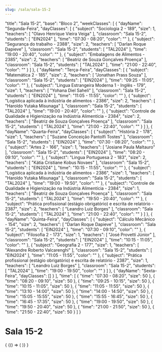```yaml
---
slug: /sala/sala-15-2
---
```


  "title": "Sala 15-2",
  "base": "Bloco 2",
  "weekClasses": [
    {
      "dayName": "Segunda-Feira",
      "dayClasses": [
        {
          "subject": "Sociologia 2 - 189",
          "size": 1,
          "teachers": [
            "Olavo Henrique Vieira Veiga"
          ],
          "classroom": "Sala 15-2",
          "students": [
            "EIN2024"
          ],
          "time": "07:30 - 08:20",
          "color": ""
        },
        {
          "subject": "Segurança do trabalho - 2388",
          "size": 2,
          "teachers": [
            "Darlan Roque Dapieve"
          ],
          "classroom": "Sala 15-2",
          "students": [
            "TAL2024"
          ],
          "time": "19:00 - 20:40",
          "color": ""
        },
        {
          "subject": "Embalagens de Alimentos - 2385",
          "size": 2,
          "teachers": [
            "Beatriz de Souza Gonçalves Proença"
          ],
          "classroom": "Sala 15-2",
          "students": [
            "TAL2024"
          ],
          "time": "21:00 - 22:40",
          "color": ""
        }
      ]
    },
    {
      "dayName": "Terça-Feira",
      "dayClasses": [
        {
          "subject": "Matemática 2 - 185",
          "size": 2,
          "teachers": [
            "Jonathan Prass Souza"
          ],
          "classroom": "Sala 15-2",
          "students": [
            "EIN2024"
          ],
          "time": "09:25 - 11:05",
          "color": ""
        },
        {
          "subject": "Lingua Estrangeira Moderna 1 - Inglês - 179",
          "size": 1,
          "teachers": [
            "Yohana Diel Saheli"
          ],
          "classroom": "Sala 15-2",
          "students": [
            "EIN2024"
          ],
          "time": "11:05 - 11:55",
          "color": ""
        },
        {
          "subject": "Logística aplicada à indústria de alimentos - 2386",
          "size": 2,
          "teachers": [
            "Haroldo Yutaka Misunaga"
          ],
          "classroom": "Sala 15-2",
          "students": [
            "TAL2024"
          ],
          "time": "19:00 - 20:40",
          "color": ""
        },
        {
          "subject": "Controle de Qualidade e Higienização na Indústria Alimentícia - 2384",
          "size": 2,
          "teachers": [
            "Beatriz de Souza Gonçalves Proença"
          ],
          "classroom": "Sala 15-2",
          "students": [
            "TAL2024"
          ],
          "time": "21:00 - 22:40",
          "color": ""
        }
      ]
    },
    {
      "dayName": "Quarta-Feira",
      "dayClasses": [
        {
          "subject": "História 2 - 178",
          "size": 1,
          "teachers": [
            "Suzane Conceição Pantolfi Tostes"
          ],
          "classroom": "Sala 15-2",
          "students": [
            "EIN2024"
          ],
          "time": "07:30 - 08:20",
          "color": ""
        },
        {
          "subject": "Artes 2 - 166",
          "size": 1,
          "teachers": [
            "Josiane Paula Maltauro"
          ],
          "classroom": "Sala 15-2",
          "students": [
            "EIN2024"
          ],
          "time": "08:20 - 09:10",
          "color": ""
        },
        {
          "subject": "Lingua Portuguesa 2 - 183",
          "size": 2,
          "teachers": [
            "Kátia Cristiane Kobus Novaes"
          ],
          "classroom": "Sala 15-2",
          "students": [
            "EIN2024"
          ],
          "time": "10:15 - 11:55",
          "color": ""
        },
        {
          "subject": "Logística aplicada à indústria de alimentos - 2386",
          "size": 1,
          "teachers": [
            "Haroldo Yutaka Misunaga"
          ],
          "classroom": "Sala 15-2",
          "students": [
            "TAL2024"
          ],
          "time": "19:00 - 19:50",
          "color": ""
        },
        {
          "subject": "Controle de Qualidade e Higienização na Indústria Alimentícia - 2384",
          "size": 1,
          "teachers": [
            "Beatriz de Souza Gonçalves Proença"
          ],
          "classroom": "Sala 15-2",
          "students": [
            "TAL2024"
          ],
          "time": "19:50 - 20:40",
          "color": ""
        },
        {
          "subject": "Prática profissional (estágio obrigatório) e escrita de relatório - 2387",
          "size": 2,
          "teachers": [
            "Leandro Luiz Borges"
          ],
          "classroom": "Sala 15-2",
          "students": [
            "TAL2024"
          ],
          "time": "21:00 - 22:40",
          "color": ""
        }
      ]
    },
    {
      "dayName": "Quinta-Feira",
      "dayClasses": [
        {
          "subject": "Cálculo Mecânico - 154",
          "size": 2,
          "teachers": [
            "Darlan Roque Dapieve"
          ],
          "classroom": "Sala 15-2",
          "students": [
            "EIN2024"
          ],
          "time": "07:30 - 09:10",
          "color": ""
        },
        {
          "subject": "Filosofia 2 - 173",
          "size": 1,
          "teachers": [
            "José Provetti Júnior"
          ],
          "classroom": "Sala 15-2",
          "students": [
            "EIN2024"
          ],
          "time": "10:15 - 11:05",
          "color": ""
        },
        {
          "subject": "Geografia 2 - 177",
          "size": 1,
          "teachers": [
            "Alexandre Roberto Valcarenghi"
          ],
          "classroom": "Sala 15-2",
          "students": [
            "EIN2024"
          ],
          "time": "11:05 - 11:55",
          "color": ""
        },
        {
          "subject": "Prática profissional (estágio obrigatório) e escrita de relatório - 2387",
          "size": 1,
          "teachers": [
            "Leandro Luiz Borges"
          ],
          "classroom": "Sala 15-2",
          "students": [
            "TAL2024"
          ],
          "time": "19:00 - 19:50",
          "color": ""
        }
      ]
    },
    {
      "dayName": "Sexta-Feira",
      "dayClasses": []
    }
  ],
  "time": [
    {
      "time": "07:30 - 08:20",
      "size": 50
    },
    {
      "time": "08:20 - 09:10",
      "size": 50
    },
    {
      "time": "09:25 - 10:15",
      "size": 50
    },
    {
      "time": "10:15 - 11:05",
      "size": 50
    },
    {
      "time": "11:05 - 11:55",
      "size": 50
    },
    {
      "time": "13:10 - 14:00",
      "size": 50
    },
    {
      "time": "14:00 - 14:50",
      "size": 50
    },
    {
      "time": "15:05 - 15:55",
      "size": 50
    },
    {
      "time": "15:55 - 16:45",
      "size": 50
    },
    {
      "time": "16:45 - 17:35",
      "size": 50
    },
    {
      "time": "19:00 - 19:50",
      "size": 50
    },
    {
      "time": "19:50 - 20:40",
      "size": 50
    },
    {
      "time": "21:00 - 21:50",
      "size": 50
    },
    {
      "time": "21:50 - 22:40",
      "size": 50
    }
  ]
}

# Sala 15-2

<div>
  {
    <BrowserOnly>
      {() => (
        <Grid
          title={data.title}
          weekClasses={data.weekClasses}
          time={data.time}
        />
      )}
    </BrowserOnly>
  }
</div>
